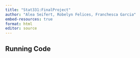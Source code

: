 ```yaml
---
title: "Stat331:FinalProject"
author: "Alea Seifert, Robelyn Felices, Franchesca Garcia"
embed-resources: true
format: html
editor: source
---
```


## Running Code

```r

```
